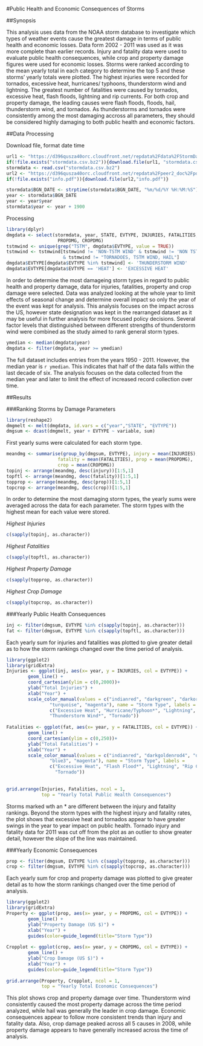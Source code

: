 #Public Health and Economic Consequences of Storms

##Synopsis

This analysis uses data from the NOAA storm database to investigate which types
of weather events cause the greatest damage in terms of public health and 
economic losses.  Data form 2002 - 2011 was used as it was more complete than 
earlier records.  Injury and fatality data were used to evaluate public health
consequences, while crop and property damage figures were used for economic 
losses.  Storms were ranked according to the mean yearly total in each category
to determine the top 5 and these storms' yearly totals were plotted.  The 
highest injuries were recorded for tornados, excessive heat, hurricanes/ 
typhoons, thunderstorm wind and lightning.  The greatest number of fatalities 
were caused by tornados, excessive heat, flash floods, lightning and rip 
currents.  For both crop and property damage, the leading causes were flash 
floods, floods, hail, thunderstorm wind, and tornados.  As thunderstorms and 
tornados were consistently among the most damaging accross all parameters, 
they should be considered highly damaging to both public health and economic
factors.

##Data Processing

Download file, format date time
```r
url1 <- "https://d396qusza40orc.cloudfront.net/repdata%2Fdata%2FStormData.csv.bz2"
if(!file.exists("stormdata.csv.bz2")){download.file(url1, "stormdata.csv.bz2")}
stormdata <- read.csv("stormdata.csv.bz2")
url2 <- "https://d396qusza40orc.cloudfront.net/repdata%2Fpeer2_doc%2Fpd01016005curr.pdf"
if(!file.exists("info.pdf")){download.file(url2,"info.pdf")}
```

```r
stormdata$BGN_DATE <- strptime(stormdata$BGN_DATE, "%m/%d/%Y %H:%M:%S")
year <- stormdata$BGN_DATE
year <- year$year
stormdata$year <- year + 1900
```

Processing
```r
library(dplyr)
dmgdata <- select(stormdata, year, STATE, EVTYPE, INJURIES, FATALITIES,
                   PROPDMG, CROPDMG)
tstmwind <- unique(grep("TSTM", dmgdata$EVTYPE, value = TRUE))
tstmwind <- tstmwind[tstmwind != 'NON-TSTM WIND' & tstmwind != 'NON TSTM WIND'
                     & tstmwind != "TORNADOES, TSTM WIND, HAIL"]
dmgdata$EVTYPE[dmgdata$EVTYPE %in% tstmwind] <- 'THUNDERSTORM WIND'
dmgdata$EVTYPE[dmgdata$EVTYPE == 'HEAT'] <- 'EXCESSIVE HEAT'
```
In order to determine the most damageing storm types in regard to public health
and property damage, data for injuries, fatalities, property and crop damage 
were selected.  Data was analyzed looking at the whole year to limit effects of 
seasonal change and determine overall impact so only the year of the event was 
kept for analysis.  This analysis focuses on the impact across the US, however
state designation was kept in the rearranged dataset as it may be useful in 
further analysis for more focused policy decisions.  Several factor levels
that distinguished between different strengths of thunderstorm wind were 
combined as the study aimed to rank general storm types.

```r
ymedian <- median(dmgdata$year)
dmgdata <- filter(dmgdata, year >= ymedian)
```
The full dataset includes entries from the years 1950 - 2011.  However, the 
median year is `r ymedian`.  This indicates that half of the data falls within
the last decade of six.  The analysis focuses on the data collected from the 
median year and later to limit the effect of increased record collection over
time.

##Results

###Ranking Storms by Damage Parameters

```r
library(reshape2)
dmgmelt <- melt(dmgdata, id.vars = c("year","STATE", "EVTYPE"))
dmgsum <- dcast(dmgmelt, year + EVTYPE ~ variable, sum)
```
First yearly sums were calculated for each storm type.  

```r
meandmg <- summarise(group_by(dmgsum, EVTYPE), injury = mean(INJURIES), 
                   fatality = mean(FATALITIES), prop = mean(PROPDMG), 
                   crop = mean(CROPDMG))
topinj <- arrange(meandmg, desc(injury))[1:5,1]
topftl <- arrange(meandmg, desc(fatality))[1:5,1]
topprop <- arrange(meandmg, desc(prop))[1:5,1]
topcrop <- arrange(meandmg, desc(crop))[1:5,1]

```
In order to determine the most damaging storm types, the yearly sums were
averaged across the data for each parameter.  The storm types with the highest 
mean for each value were stored.

*Highest Injuries*
```r
c(sapply(topinj, as.character))
```

*Highest Fatalities*
```r
c(sapply(topftl, as.character))
```

*Highest Property Damage*
```r
c(sapply(topprop, as.character))
```

*Highest Crop Damage*
```r
c(sapply(topcrop, as.character))
```

###Yearly Public Health Consequences

```r
inj <- filter(dmgsum, EVTYPE %in% c(sapply(topinj, as.character)))
fat <- filter(dmgsum, EVTYPE %in% c(sapply(topftl, as.character)))
```
Each yearly sum for injuries and fatalities was plotted to give greater detail
as to how the storm rankings changed over the time period of analysis.

```r
library(ggplot2)
library(gridExtra)
Injuries <- ggplot(inj, aes(x= year, y = INJURIES, col = EVTYPE)) +
        geom_line() +
        coord_cartesian(ylim = c(0,2000))+
        ylab("Total Injuries") +
        xlab("Year") +
        scale_color_manual(values = c("indianred", "darkgreen", "darkorange", 
                "turquoise", "magenta"), name = "Storm Type", labels = 
                c("Excessive Heat", "Hurricane/Typhoon*", "Lightning", 
                "Thunderstorm Wind*", "Tornado"))
       
Fatalities <- ggplot(fat, aes(x= year, y = FATALITIES, col = EVTYPE)) +
        geom_line() +
        coord_cartesian(ylim = c(0,250))+
        ylab("Total Fatalities") +
        xlab("Year") + 
        scale_color_manual(values = c("indianred", "darkgoldenrod4", "darkorange", 
                "blue3", "magenta"), name = "Storm Type", labels = 
                c("Excessive Heat", "Flash Flood*", "Lightning", "Rip Current*", 
                  "Tornado"))
        
        
grid.arrange(Injuries, Fatalities, ncol = 1, 
             top = "Yearly Total Public Health Consequences")
```

Storms marked wth an * are different between the injury and fatality rankings.
Beyond the storm types with the highest injury and fatality rates, the plot 
shows that excessive heat and tornados appear to have greater swings in the 
year to year impact on public health.  Tornado injury and fatality data for 
2011 was cut off from the plot as an outlier to show greater detail, however
the slope of the line was maintained.

###Yearly Economic Consequences


```r
prop <- filter(dmgsum, EVTYPE %in% c(sapply(topprop, as.character)))
crop <- filter(dmgsum, EVTYPE %in% c(sapply(topcrop, as.character)))
```
Each yearly sum for crop and property damage was plotted to give greater detail
as to how the storm rankings changed over the time period of analysis.

```r
library(ggplot2)
library(gridExtra)
Property <- ggplot(prop, aes(x= year, y = PROPDMG, col = EVTYPE)) +
        geom_line() +
        ylab("Property Damage (US $)") +
        xlab("Year") +
        guides(color=guide_legend(title="Storm Type"))
       
Cropplot <- ggplot(crop, aes(x= year, y = CROPDMG, col = EVTYPE)) +
        geom_line() +
        ylab("Crop Damage (US $)") +
        xlab("Year") +
        guides(color=guide_legend(title="Storm Type"))
        
grid.arrange(Property, Cropplot, ncol = 1, 
             top = "Yearly Total Economic Consequences")
```

This plot shows crop and property damage over time.  Thunderstorm wind 
consistently caused the most property damage across the time period analyzed, 
while hail was generally the leader in crop damage.  Economic consequences
appear to follow more consistent trends than injury and fatality data.  Also,
crop damage peaked across all 5 causes in 2008, while property damage appears
to have generally increased across the time of analysis.
